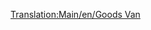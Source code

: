 [[Translation:Main/en/Goods Van]]{{en/-}}{{Template:Vagones/Es
|Imagen=[[File:en/Goodsvan.png]]
|Nombre=Vagón de Mercancías
|PrecioNormal=2.968 € (1.484 £)
|PesoNormal=21 / 33 t
|CapacidadNormal=25 cajas de mercancías
|PrecioMono="
|PesoMono=21 / 36 t
|CapacidadMono=30 cajas de mercancías
|PrecioMag="
|PesoMag=21 / 37 t
|CapacidadMag=32 cajas de mercancías
|Descripción=El '''vagón de mercancías''' es necesario para transportar [[Main/es/Mercancías|mercancías]] hasta las [[Main/en/pueblos/Es#Ciudades|ciudades]] de más de 750 habitantes. Está disponible en los climas [[Main/en/climas/Es#Templado|templado]], [[Main/en/climas/Es#Subártico|subártico]] y [[Main/en/climas/Es#Subtropical|subtropical]]. Las mercancías se transportan desde las [[Main/es/Fábrica|fábricas]], [[Main/es/Refinería de petróleo|refinerías de petroleo]] y los [[Main/es/Aserradero|aserraderos]] en el clima templado; desde las [[Main/es/Imprenta|imprentas]] y [[Main/es/Refinería de petróleo|refinerías de petroleo]] en el clima subártico; y desde las [[Main/es/Fábrica|fábricas]] y [[Main/es/Refinería de petróleo|refinerías de petroleo]] en el clima subtropical.
}}